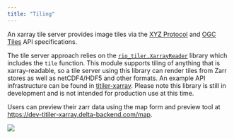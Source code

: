 ```yaml
---
title: "Tiling"
---
```


An xarray tile server provides image tiles via the [XYZ Protocol](https://en.wikipedia.org/wiki/Tiled_web_map) and [OGC Tiles](https://docs.ogc.org/is/20-057/20-057.html) API specifications.

The tile server approach relies on the [`rio_tiler.XarrayReader`](https://github.com/cogeotiff/rio-tiler/blob/main/rio_tiler/io/xarray.py) library which includes the `tile` function. This module supports tiling of anything that is xarray-readable, so a tile server using this library can render tiles from Zarr stores as well as netCDF4/HDF5 and other formats. An example API infrastructure can be found in [titiler-xarray](https://github.com/developmentseed/titiler-xarray). Please note this library is still in development and is not intended for production use at this time.

Users can preview their zarr data using the map form and preview tool at [https://dev-titiler-xarray.delta-backend.com/map](https://dev-titiler-xarray.delta-backend.com/map).

![](../images/zarr-preview.gif)

